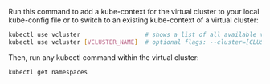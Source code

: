 Run this command to add a kube-context for the virtual cluster to your local kube-config file or to switch to an existing kube-context of a virtual cluster:
```bash
kubectl use vcluster                  # shows a list of all available vclusters
kubectl use vcluster [VCLUSTER_NAME]  # optional flags: --cluster=[CLUSTER_NAME] --space [VCLUSTER_NAMESPACE]
```

Then, run any kubectl command within the virtual cluster:
```bash
kubectl get namespaces
```

